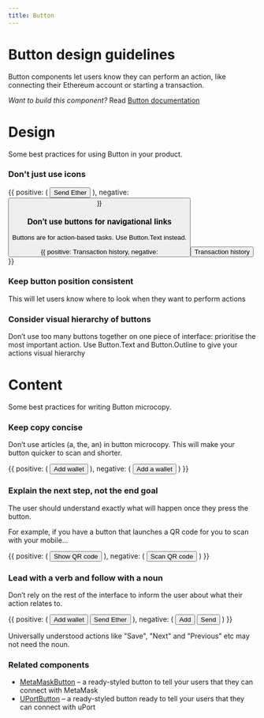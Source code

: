 ```yaml
---
title: Button
---
```



# Button design guidelines

Button components let users know they can perform an action, like connecting their Ethereum account or starting a transaction.

*Want to build this component?* Read [Button documentation](/develop/Button)

# Design

Some best practices for using Button in your product.

### Don't just use icons

<DoDont>
  {{
    positive: (
      <Button icon="Send" mb="3">
        Send Ether
      </Button>
    ),
    negative: <Button icon="Send" mb="3" />
  }}
</DoDont>

### Don’t use buttons for navigational links

Buttons are for action-based tasks. Use Button.Text instead.

<DoDont>
  {{
    positive: <Button.Text mb="3">Transaction history</Button.Text>,
    negative: <Button mb="3">Transaction history</Button>
  }}
</DoDont>

### Keep button position consistent

This will let users know where to look when they want to perform actions

### Consider visual hierarchy of buttons

Don’t use too many buttons together on one piece of interface: prioritise the most important action. Use Button.Text and Button.Outline to give your actions visual hierarchy

<TransactionFeeCard />

# Content

Some best practices for writing Button microcopy.

### Keep copy concise

Don’t use articles (a, the, an) in button microcopy. This will make your button quicker to scan and shorter.

<DoDont>
  {{
    positive: (
      <Button my={3} size="medium">
        Add wallet
      </Button>
    ),
    negative: (
      <Button my={3} size="medium">
        Add a wallet
      </Button>
    )
  }}
</DoDont>

### Explain the next step, not the end goal

The user should understand exactly what will happen once they press the button.

For example, if you have a button that launches a QR code for you to scan with your mobile...

<DoDont>
  {{
    positive: (
      <Button my={3} size="medium">
        Show QR code
      </Button>
    ),
    negative: (
      <Button my={3} size="medium">
        Scan QR code
      </Button>
    )
  }}
</DoDont>

### Lead with a verb and follow with a noun

Don’t rely on the rest of the interface to inform the user about what their action relates to.

<DoDont>
  {{
    positive: (
      <Box>
        <Box mb={3}>
          <Button size="medium">Add wallet</Button>
        </Box>
        <Button size="medium">Send Ether</Button>
      </Box>
    ),
    negative: (
      <Box>
        <Box mb={3}>
          <Button icon="AddCircle">Add</Button>
        </Box>
        <Button icon="Send">Send</Button>
      </Box>
    )
  }}
</DoDont>

Universally understood actions like "Save", "Next" and "Previous" etc may not need the noun.

### Related components

- [MetaMaskButton](/develop/MetaMaskButton) – a ready-styled button to tell your users that they can connect with MetaMask
- [UPortButton](/develop/UPortButton) – a ready-styled button ready to tell your users that they can connect with uPort
